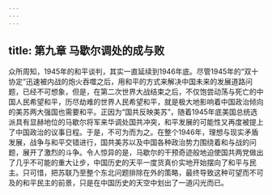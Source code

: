 ```yaml
---
---
---
```

title: 第九章 马歇尔调处的成与败
---



众所周知，1945年的和平谈判，其实一直延续到1946年底。尽管1945年的“双十协定”迅速被内战的炮火吞噬之后，用和平的方式来解决中国未来的发展道路问题，已经不可想象，但是，在第二次世界大战结束之后，不仅饱尝动荡与死亡的中国人民希望和平，历尽劫难的世界人民希望和平，就是极大地影响着中国政治倾向的美苏两大强国也需要和平。正因为“国共反映美苏”，随着1945年底美国总统选派具有显赫地位的马歇尔将军来华调处国共冲突，和平发展的可能性又再度被提上了中国政治的议事日程。于是，不可为而为之。在整个1946年，理想与现实矛盾发展，战争与和平交错进行，国共美苏以及中国各种政治势力围绕着和与战的问题，展开了激烈的斗争。令人惊异的是，马歇尔的干预奇迹般地迫使国共两党做出了几乎不可能的重大让步，中国历史的天平一度货真价实地开始摆向了和平与民主。只可惜，把苏联乃至整个东北问题排除在外的策略，最终导致这种可望而不可及的和平民主的前景，只是在中国历史的天空中划出了一道闪光而已。
